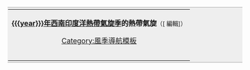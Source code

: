 <div style="clear: both"></div>
<div style="margin:1em -1em"><div style="background-color: #EEEEEE; padding-bottom: 0.25em; padding-top: 0.25em; padding-left: 0.1em; padding-right: 1em; border-bottom: 1px solid #AAAAAA; border-top: 1px solid #AAAAAA"><table cellpadding="5" style="background-color: #EEEEEE; text-align: center; margin: auto;"><td><div class="center"><b>[[{{{year}}}年西南印度洋熱帶氣旋季]]的熱帶氣旋</b><span class="noprint plainlinksneverexpand"><small>（[{{fullurl:Template:{{{year}}} Southwest Indian Ocean cyclone season buttons|action=edit}} <span style="#002bb8" title="Edit">編輯</span>]）</small></div><table cellpadding="0" cellspacing="0" style="background-color: #EEEEEE; text-align: center; font-size: 90%;"><tr><noinclude>
[[Category:風季導航模板]]
</noinclude>
